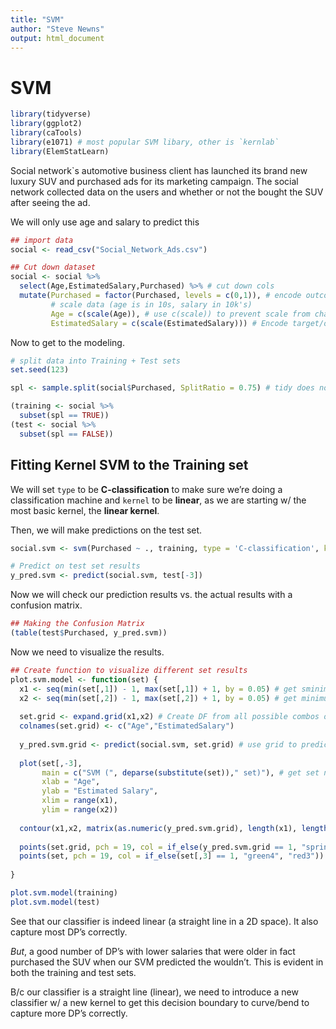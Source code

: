```yaml
---
title: "SVM"
author: "Steve Newns"
output: html_document
---
```


# SVM

```r
library(tidyverse)
library(ggplot2)
library(caTools)
library(e1071) # most popular SVM libary, other is `kernlab`
library(ElemStatLearn)
```

Social network`s automotive business client has launched its brand new luxury SUV and purchased ads for its marketing campaign. The social network collected data on the users and whether or not the bought the SUV after seeing the ad.

We will only use age and salary to predict this
```r
## import data 
social <- read_csv("Social_Network_Ads.csv")

## Cut down dataset
social <- social %>%
  select(Age,EstimatedSalary,Purchased) %>% # cut down cols
  mutate(Purchased = factor(Purchased, levels = c(0,1)), # encode outcome
         # scale data (age is in 10s, salary in 10k's)
         Age = c(scale(Age)), # use c(scale)) to prevent scale from changing class of the column
         EstimatedSalary = c(scale(EstimatedSalary))) # Encode target/outcome variable as fact
```

Now to get to the modeling.

```r
# split data into Training + Test sets
set.seed(123)

spl <- sample.split(social$Purchased, SplitRatio = 0.75) # tidy does not work here

(training <- social %>%
  subset(spl == TRUE))
(test <- social %>%
  subset(spl == FALSE))
```

## Fitting Kernel SVM to the Training set

We will set `type` to be **C-classification** to make sure we're doing a classification machine and `kernel` to be **linear**, as we are starting w/ the most basic kernel, the **linear kernel**.

Then, we will make predictions on the test set.

```r
social.svm <- svm(Purchased ~ ., training, type = 'C-classification', kernel = 'linear')

# Predict on test set results
y_pred.svm <- predict(social.svm, test[-3])
```

Now we will check our prediction results vs. the actual results with a confusion matrix.
```r
## Making the Confusion Matrix
(table(test$Purchased, y_pred.svm))
```

Now we need to visualize the results.
```r
## Create function to visualize different set results
plot.svm.model <- function(set) {
  x1 <- seq(min(set[,1]) - 1, max(set[,1]) + 1, by = 0.05) # get sminimum scaled age + go up to the max by increments of .1
  x2 <- seq(min(set[,2]) - 1, max(set[,2]) + 1, by = 0.05) # get minimum scaled salary + go up to the max by increments of .1
  
  set.grid <- expand.grid(x1,x2) # Create DF from all possible combos of the age + salary vectors to make a grid
  colnames(set.grid) <- c("Age","EstimatedSalary")
  
  y_pred.svm.grid <- predict(social.svm, set.grid) # use grid to predict values w/ our model
  
  plot(set[,-3],
       main = c("SVM (", deparse(substitute(set))," set)"), # get set name from argument given
       xlab = "Age",
       ylab = "Estimated Salary",
       xlim = range(x1),
       ylim = range(x2))
  
  contour(x1,x2, matrix(as.numeric(y_pred.svm.grid), length(x1), length(x2)), add = T) # add logistic regression "split" line
  
  points(set.grid, pch = 19, col = if_else(y_pred.svm.grid == 1, "springgreen3", "tomato"))
  points(set, pch = 19, col = if_else(set[,3] == 1, "green4", "red3"))
  
}

plot.svm.model(training)
plot.svm.model(test)
```

See that our classifier is indeed linear (a straight line in a 2D space). It also capture most DP's correctly.

*But*, a good number of DP's with lower salaries that were older in fact purchased the SUV when our SVM predicted the wouldn't. This is evident in both the training and test sets.

B/c our classifier is a straight line (linear), we need to introduce a new classifier w/ a new kernel to get this decision boundary to curve/bend to capture more DP's correctly.
